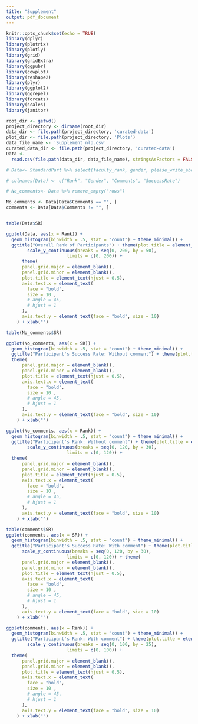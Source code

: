 ```yaml
---
title: "Supplement"
output: pdf_document
---
```


```r
knitr::opts_chunk$set(echo = TRUE)
library(dplyr)
library(plotrix)
library(plotly)
library(grid)
library(gridExtra)
library(ggpubr)
library(cowplot)
library(reshape2)
library(plyr)
library(ggplot2)
library(ggrepel)
library(forcats)
library(scales)
library(janitor)
```


```r

root_dir <- getwd()
project_directory <- dirname(root_dir)
data_dir <- file.path(project_directory, 'curated-data')
plot_dir <- file.path(project_directory, 'Plots')
data_file_name <- 'Supplement_nlp.csv'
curated_data_dir <- file.path(project_directory, 'curated-data')
Data <-
  read.csv(file.path(data_dir, data_file_name), stringsAsFactors = FALSE)
```

```r
# Data<- StandardPart %>% select(faculty_rank, gender, please_write_about_any_oth, hy)

# colnames(Data) <- c("Rank", "Gender", "Comments", "SuccessRate")

# No_comments<- Data %>% remove_empty("rows")

No_comments <- Data[Data$Comments == "", ]
comments <- Data[Data$Comments != "", ]


table(Data$SR)
```

```r

ggplot(Data, aes(x = Rank)) + 
  geom_histogram(binwidth = .5, stat = "count") + theme_minimal() +
  ggtitle("Overall Rank of Participants") + theme(plot.title = element_text(hjust = 0.5)) +
        scale_y_continuous(breaks = seq(0, 200, by = 50),
                       limits = c(0, 200)) +
      theme(
      panel.grid.major = element_blank(),
      panel.grid.minor = element_blank(),
      plot.title = element_text(hjust = 0.5),
      axis.text.x = element_text(
        face = "bold",
        size = 10 ,
        # angle = 45,
        # hjust = 1
      ),
      axis.text.y = element_text(face = "bold", size = 10)
    ) + xlab("")

```
\newpage
```r
table(No_comments$SR)

ggplot(No_comments, aes(x = SR)) + 
  geom_histogram(binwidth = .5, stat = "count") + theme_minimal() +
  ggtitle("Participant's Success Rate: Without comment") + theme(plot.title = element_text(hjust = 0.5)) +
  theme(
      panel.grid.major = element_blank(),
      panel.grid.minor = element_blank(),
      plot.title = element_text(hjust = 0.5),
      axis.text.x = element_text(
        face = "bold",
        size = 10 ,
        # angle = 45,
        # hjust = 1
      ),
      axis.text.y = element_text(face = "bold", size = 10)
    ) + xlab("")

ggplot(No_comments, aes(x = Rank)) + 
  geom_histogram(binwidth = .5, stat = "count") + theme_minimal() +
  ggtitle("Participant's Rank: Without comment") + theme(plot.title = element_text(hjust = 0.5)) +
        scale_y_continuous(breaks = seq(0, 120, by = 30),
                       limits = c(0, 120)) +
  theme(
      panel.grid.major = element_blank(),
      panel.grid.minor = element_blank(),
      plot.title = element_text(hjust = 0.5),
      axis.text.x = element_text(
        face = "bold",
        size = 10 ,
        # angle = 45,
        # hjust = 1
      ),
      axis.text.y = element_text(face = "bold", size = 10)
    ) + xlab("")
```

\newpage
```r

table(comments$SR)
ggplot(comments, aes(x = SR)) + 
  geom_histogram(binwidth = .5, stat = "count") + theme_minimal() +
  ggtitle("Participant's Success Rate: With comment") + theme(plot.title = element_text(hjust = 0.5)) +
      scale_y_continuous(breaks = seq(0, 120, by = 30),
                       limits = c(0, 120)) + theme(
      panel.grid.major = element_blank(),
      panel.grid.minor = element_blank(),
      plot.title = element_text(hjust = 0.5),
      axis.text.x = element_text(
        face = "bold",
        size = 10 ,
        # angle = 45,
        # hjust = 1
      ),
      axis.text.y = element_text(face = "bold", size = 10)
    ) + xlab("")

ggplot(comments, aes(x = Rank)) + 
  geom_histogram(binwidth = .5, stat = "count") + theme_minimal() +
  ggtitle("Participant's Rank: With comment") + theme(plot.title = element_text(hjust = 0.5)) +
        scale_y_continuous(breaks = seq(0, 100, by = 25),
                       limits = c(0, 100)) +
  theme(
      panel.grid.major = element_blank(),
      panel.grid.minor = element_blank(),
      plot.title = element_text(hjust = 0.5),
      axis.text.x = element_text(
        face = "bold",
        size = 10 ,
        # angle = 45,
        # hjust = 1
      ),
      axis.text.y = element_text(face = "bold", size = 10)
    ) + xlab("")
```



